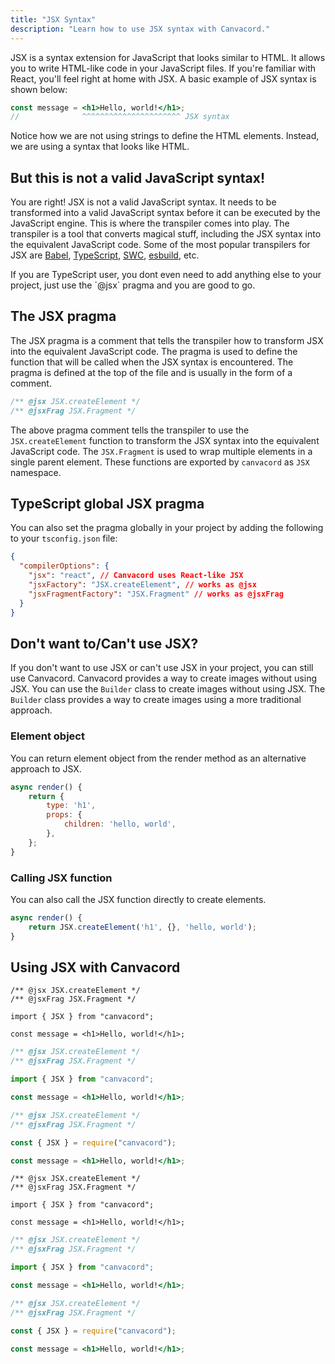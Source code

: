 ```yaml
---
title: "JSX Syntax"
description: "Learn how to use JSX syntax with Canvacord."
---
```


JSX is a syntax extension for JavaScript that looks similar to HTML. It allows you to write HTML-like code in your JavaScript files. If you're familiar with React, you'll feel right at home with JSX. A basic example of JSX syntax is shown below:

```jsx
const message = <h1>Hello, world!</h1>;
//              ^^^^^^^^^^^^^^^^^^^^^^ JSX syntax
```

Notice how we are not using strings to define the HTML elements. Instead, we are using a syntax that looks like HTML.

## But this is not a valid JavaScript syntax!

You are right! JSX is not a valid JavaScript syntax. It needs to be transformed into a valid JavaScript syntax before it can be executed by the JavaScript engine. This is where the transpiler comes into play. The transpiler is a tool that converts magical stuff, including the JSX syntax into the equivalent JavaScript code. Some of the most popular transpilers for JSX are [Babel](https://babeljs.io/), [TypeScript](https://www.typescriptlang.org/), [SWC](https://swc.rs/), [esbuild](https://esbuild.github.io/), etc.

<Note>
  If you are TypeScript user, you dont even need to add anything else to your
  project, just use the `@jsx` pragma and you are good to go.
</Note>

## The JSX pragma

The JSX pragma is a comment that tells the transpiler how to transform JSX into the equivalent JavaScript code. The pragma is used to define the function that will be called when the JSX syntax is encountered. The pragma is defined at the top of the file and is usually in the form of a comment.

```js
/** @jsx JSX.createElement */
/** @jsxFrag JSX.Fragment */
```

The above pragma comment tells the transpiler to use the `JSX.createElement` function to transform the JSX syntax into the equivalent JavaScript code. The `JSX.Fragment` is used to wrap multiple elements in a single parent element. These functions are exported by `canvacord` as `JSX` namespace.

## TypeScript global JSX pragma

You can also set the pragma globally in your project by adding the following to your `tsconfig.json` file:

<CodeGroup>

```json tsconfig.json
{
  "compilerOptions": {
    "jsx": "react", // Canvacord uses React-like JSX
    "jsxFactory": "JSX.createElement", // works as @jsx
    "jsxFragmentFactory": "JSX.Fragment" // works as @jsxFrag
  }
}
```

</CodeGroup>

## Don't want to/Can't use JSX?

If you don't want to use JSX or can't use JSX in your project, you can still use Canvacord. Canvacord provides a way to create images without using JSX. You can use the `Builder` class to create images without using JSX. The `Builder` class provides a way to create images using a more traditional approach.

### Element object

You can return element object from the render method as an alternative approach to JSX.

```js
async render() {
    return {
        type: 'h1',
        props: {
            children: 'hello, world',
        },
    };
}
```

### Calling JSX function

You can also call the JSX function directly to create elements.

```js
async render() {
    return JSX.createElement('h1', {}, 'hello, world');
}
```

## Using JSX with Canvacord

<Tabs>

<Tab title="With JSX">
<CodeGroup>

```tsx TypeScript
/** @jsx JSX.createElement */
/** @jsxFrag JSX.Fragment */

import { JSX } from "canvacord";

const message = <h1>Hello, world!</h1>;
```

```jsx ES Modules
/** @jsx JSX.createElement */
/** @jsxFrag JSX.Fragment */

import { JSX } from "canvacord";

const message = <h1>Hello, world!</h1>;
```

```jsx CommonJS
/** @jsx JSX.createElement */
/** @jsxFrag JSX.Fragment */

const { JSX } = require("canvacord");

const message = <h1>Hello, world!</h1>;
```

</CodeGroup>
</Tab>

<Tab title="Without JSX">
<CodeGroup>

```tsx TypeScript
/** @jsx JSX.createElement */
/** @jsxFrag JSX.Fragment */

import { JSX } from "canvacord";

const message = <h1>Hello, world!</h1>;
```

```jsx ES Modules
/** @jsx JSX.createElement */
/** @jsxFrag JSX.Fragment */

import { JSX } from "canvacord";

const message = <h1>Hello, world!</h1>;
```

```jsx CommonJS
/** @jsx JSX.createElement */
/** @jsxFrag JSX.Fragment */

const { JSX } = require("canvacord");

const message = <h1>Hello, world!</h1>;
```

</CodeGroup>
</Tab>

</Tabs>
